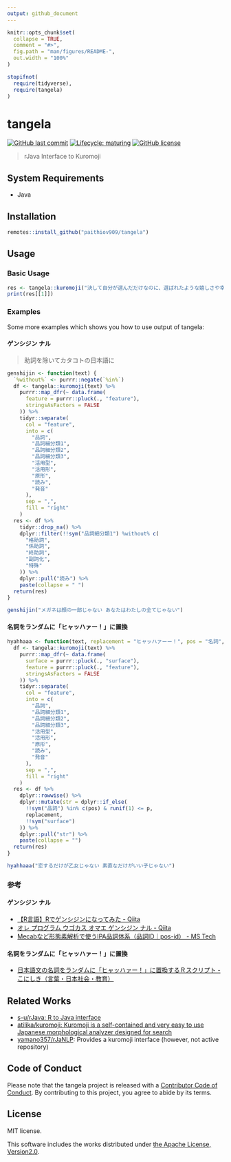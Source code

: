 ```yaml
---
output: github_document
---
```


<!-- README.md is generated from README.Rmd. Please edit that file -->

```r
knitr::opts_chunk$set(
  collapse = TRUE,
  comment = "#>",
  fig.path = "man/figures/README-",
  out.width = "100%"
)

stopifnot(
  require(tidyverse),
  require(tangela)
)
```

# tangela

<!-- badges: start -->
[![GitHub last commit](https://img.shields.io/github/last-commit/paithiov909/tangela)](#)
[![Lifecycle: maturing](https://img.shields.io/badge/lifecycle-maturing-blue.svg)](https://www.tidyverse.org/lifecycle/#maturing)
[![GitHub license](https://img.shields.io/github/license/paithiov909/tangela)](https://github.com/paithiov909/tangela/blob/master/LICENSE)
<!-- badges: end -->

> rJava Interface to Kuromoji

## System Requirements

- Java

## Installation

``` r
remotes::install_github("paithiov909/tangela")
```

## Usage

### Basic Usage

```r
res <- tangela::kuromoji("決して自分が選んだだけなのに、選ばれたような嬉しさや幸せをくれるのがデニムです")
print(res[[1]])
```

### Examples

Some more examples which shows you how to use output of tangela:

#### ゲンシジン ナル

> 助詞を除いてカタコトの日本語に

```r
genshijin <- function(text) {
  `%without%` <- purrr::negate(`%in%`)
  df <- tangela::kuromoji(text) %>%
    purrr::map_dfr(~ data.frame(
      feature = purrr::pluck(., "feature"),
      stringsAsFactors = FALSE
    )) %>%
    tidyr::separate(
      col = "feature",
      into = c(
        "品詞",
        "品詞細分類1",
        "品詞細分類2",
        "品詞細分類3",
        "活用型",
        "活用形",
        "原形",
        "読み",
        "発音"
      ),
      sep = ",",
      fill = "right"
    )
  res <- df %>%
    tidyr::drop_na() %>%
    dplyr::filter(!!sym("品詞細分類1") %without% c(
      "格助詞",
      "係助詞",
      "終助詞",
      "副詞化",
      "特殊"
    )) %>%
    dplyr::pull("読み") %>%
    paste(collapse = " ")
  return(res)
}
```

```r
genshijin("メガネは顔の一部じゃない あなたはわたしの全てじゃない")
```

#### 名詞をランダムに「ヒャッハァー！」に置換

```r
hyahhaaa <- function(text, replacement = "ヒャッハァーー！", pos = "名詞", p = 0.8) {
  df <- tangela::kuromoji(text) %>%
    purrr::map_dfr(~ data.frame(
      surface = purrr::pluck(., "surface"),
      feature = purrr::pluck(., "feature"),
      stringsAsFactors = FALSE
    )) %>%
    tidyr::separate(
      col = "feature",
      into = c(
        "品詞",
        "品詞細分類1",
        "品詞細分類2",
        "品詞細分類3",
        "活用型",
        "活用形",
        "原形",
        "読み",
        "発音"
      ),
      sep = ",",
      fill = "right"
    )
  res <- df %>%
    dplyr::rowwise() %>%
    dplyr::mutate(str = dplyr::if_else(
      !!sym("品詞") %in% c(pos) & runif(1) <= p,
      replacement,
      !!sym("surface")
    )) %>%
    dplyr::pull("str") %>%
    paste(collapse = "")
  return(res)
}
```

```r
hyahhaaa("恋するだけが乙女じゃない 素直なだけがいい子じゃない")
```

### 参考

#### ゲンシジン ナル

- [【R言語】Rでゲンシジンになってみた - Qiita](https://qiita.com/taro_9674/items/e02119ab26376979a489)
- [オレ プログラム ウゴカス オマエ ゲンシジン ナル - Qiita](https://qiita.com/Harusugi/items/f499e8707b36d0f570c4)
- [Mecabなど形態素解析で使うIPA品詞体系（品詞ID｜pos-id） - MS Tech](http://miner.hatenablog.com/entry/323)

#### 名詞をランダムに「ヒャッハァー！」に置換

- [日本語文の名詞をランダムに「ヒャッハァー！」に置換するＲスクリプト - こにしき（言葉・日本社会・教育）](https://terasawat.hatenablog.jp/entry/20100711/1278861735)

## Related Works

- [s-u/rJava: R to Java interface](https://github.com/s-u/rJava)
- [atilika/kuromoji: Kuromoji is a self-contained and very easy to use Japanese morphological analyzer designed for search](https://github.com/atilika/kuromoji)
- [yamano357/rJaNLP](https://github.com/yamano357/rJaNLP): Provides a kuromoji interface (however, not active repository)

## Code of Conduct

Please note that the tangela project is released with a [Contributor Code of Conduct](https://contributor-covenant.org/version/2/0/CODE_OF_CONDUCT.html). By contributing to this project, you agree to abide by its terms.

## License

MIT license.

This software includes the works distributed under [the Apache License, Version2.0](http://www.apache.org/licenses/LICENSE-2.0.html).

